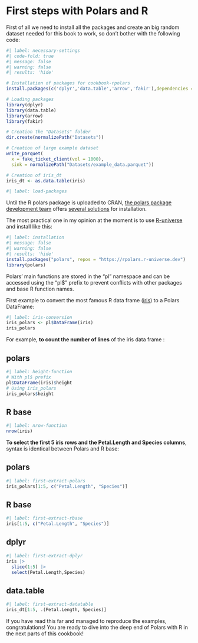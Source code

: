 # First steps with Polars and R

First of all we need to install all the packages and create an big random dataset needed for this book to work, so don't bother with the following code:

```r
#| label: necessary-settings
#| code-fold: true
#| message: false
#| warning: false
#| results: 'hide'

# Installation of packages for cookbook-rpolars
install.packages(c('dplyr','data.table','arrow','fakir'),dependencies = TRUE)

# Loading packages
library(dplyr)
library(data.table)
library(arrow)
library(fakir)

# Creation the "Datasets" folder
dir.create(normalizePath("Datasets"))

# Creation of large example dataset
write_parquet(
  x = fake_ticket_client(vol = 1000),
  sink = normalizePath("Datasets/example_data.parquet"))

# Creation of iris_dt
iris_dt <- as.data.table(iris)
```

```r
#| label: load-packages

```

Until the R polars package is uploaded to CRAN, [the polars package development team](https://github.com/pola-rs/r-polars/graphs/contributors) offers [several solutions](https://rpolars.github.io/#install) for installation.

The most practical one in my opinion at the moment is to use [R-universe](https://r-universe.dev/search/) and install like this: 

``` r
#| label: installation
#| message: false
#| warning: false
#| results: 'hide'
install.packages("polars", repos = "https://rpolars.r-universe.dev")
library(polars)
```

Polars' main functions are stored in the "pl" namespace and can be accessed using the "pl$" prefix to prevent conflicts with other packages and base R function names.

First example to convert the most famous R data frame ([iris](https://archive.ics.uci.edu/ml/datasets/iris)) to a Polars DataFrame:

``` r
#| label: iris-conversion
iris_polars <- pl$DataFrame(iris)
iris_polars
```

For example, **to count the number of lines** of the iris data frame :  

::: {.panel-tabset}
## polars

```r
#| label: height-function
# With pl$ prefix
pl$DataFrame(iris)$height
# Using iris_polars
iris_polars$height
```

## R base

```r
#| label: nrow-function
nrow(iris)
```

:::

**To select the first 5 iris rows and the Petal.Length and Species columns**, syntax is identical between Polars and R base:

::: {.panel-tabset}
## polars

```r
#| label: first-extract-polars
iris_polars[1:5, c("Petal.Length", "Species")]
```

## R base

```r
#| label: first-extract-rbase
iris[1:5, c("Petal.Length", "Species")]
```

## dplyr

```r
#| label: first-extract-dplyr
iris |> 
  slice(1:5) |> 
  select(Petal.Length,Species)
```

## data.table

```r
#| label: first-extract-datatable
iris_dt[1:5, .(Petal.Length, Species)]
```

:::

If you have read this far and managed to reproduce the examples, congratulations! You are ready to dive into the deep end of Polars with R in the next parts of this cookbook!

